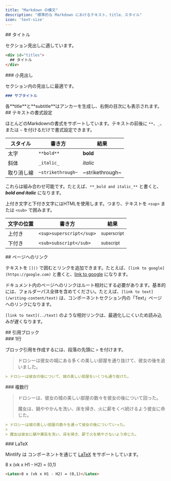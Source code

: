 ```yaml
---
title: "Markdown の構文"
description: "標準的な Markdown におけるテキスト、title、スタイル"
icon: 'text-size'
---
```


<div id="titles">
  ## タイトル
</div>

セクション見出しに適しています。

```md
<div id="titles">
  ## タイトル
</div>

```


<div id="subtitles">
  ### 小見出し
</div>

セクション内の見出しに最適です。

```md
### サブタイトル
```

<Tip>
  各**title**と**subtitle**はアンカーを生成し、右側の目次にも表示されます。
</Tip>


<div id="text-formatting">
  ## テキストの書式設定
</div>

ほとんどのMarkdownの書式をサポートしています。テキストの前後に `**`、`_`、または `~` を付けるだけで書式設定できます。

| スタイル      | 書き方               | 結果               |
| ------------- | -------------------- | ------------------ |
| 太字          | `**bold**`           | **bold**           |
| 斜体          | `_italic_`           | _italic_           |
| 取り消し線    | `~strikethrough~`    | ~strikethrough~    |

これらは組み合わせ可能です。たとえば、`**_bold and italic_**` と書くと、**_bold and italic_** になります。

上付き文字と下付き文字にはHTMLを使用します。つまり、テキストを `<sup>` または `<sub>` で囲みます。

| 文字の位置    | 書き方                      | 結果                      |
| ------------- | --------------------------- | ------------------------- |
| 上付き        | `<sup>superscript</sup>`    | <sup>superscript</sup>    |
| 下付き        | `<sub>subscript</sub>`      | <sub>subscript</sub>      |

<div id="linking-to-pages">
  ## ページへのリンク
</div>

テキストを `[]()` で囲むとリンクを追加できます。たとえば、`[link to google](https://google.com)` と書くと、[link to google](https://google.com) になります。

ドキュメント内のページへのリンクはルート相対にする必要があります。基本的には、フォルダーパス全体を含めてください。たとえば、`[link to text](/writing-content/text)` は、コンポーネントセクション内の「Text」ページへのリンクになります。

`[link to text](../text)` のような相対リンクは、最適化しにくいため読み込みが遅くなります。

<div id="blockquotes">
  ## 引用ブロック
</div>

<div id="singleline">
  ### 1行
</div>

ブロック引用を作成するには、段落の先頭に `>` を付けます。

> ドロシーは彼女の城にある多くの美しい部屋を通り抜けて、彼女の後を追いました。

```md
> ドロシーは彼女の後について、城の美しい部屋をいくつも通り抜けた。
```


<div id="multiline">
  ### 複数行
</div>

> ドロシーは、彼女の城の美しい部屋の数々を彼女の後について回った。
>
> 魔女は、鍋ややかんを洗い、床を掃き、火に薪をくべ続けるよう彼女に命じた。

```md
> ドロシーは城の美しい部屋の数々を通って彼女の後についていった。
>
> 魔女は彼女に鍋や薬缶を洗い、床を掃き、薪で火を絶やさないよう命じた。
```


<div id="latex">
  ### LaTeX
</div>

Mintlify は <Latex>コンポーネント</Latex>を通じて [LaTeX](https://www.latex-project.org) をサポートしています。

<Latex>8 x (vk x H1 - H2) = (0,1)</Latex>

```md
<Latex>8 x (vk x H1 - H2) = (0,1)</Latex>
```
